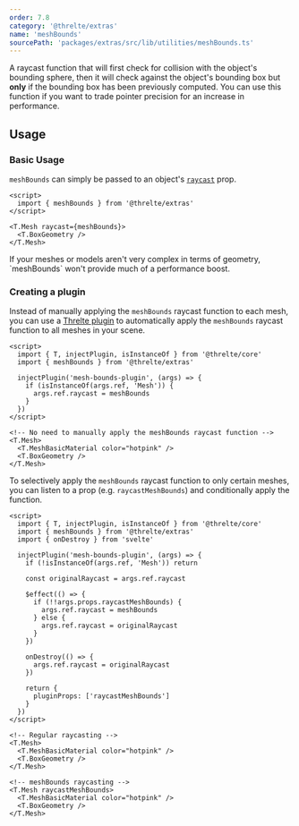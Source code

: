 ```yaml
---
order: 7.8
category: '@threlte/extras'
name: 'meshBounds'
sourcePath: 'packages/extras/src/lib/utilities/meshBounds.ts'
---
```


A raycast function that will first check for collision with the object's
bounding sphere, then it will check against the object's bounding box but
**only** if the bounding box has been previously computed. You can use this
function if you want to trade pointer precision for an increase in performance.

## Usage

### Basic Usage

`meshBounds` can simply be passed to an object's
[`raycast`](https://threejs.org/docs/index.html?q=mesh#api/en/objects/Mesh.raycast)
prop.

```svelte
<script>
  import { meshBounds } from '@threlte/extras'
</script>

<T.Mesh raycast={meshBounds}>
  <T.BoxGeometry />
</T.Mesh>
```

<Tip type="tip">
  If your meshes or models aren't very complex in terms of geometry, `meshBounds` won't provide much
  of a performance boost.
</Tip>

<Example
  path="extras/mesh-bounds"
  showFile="Scene.svelte"
/>

### Creating a plugin

Instead of manually applying the `meshBounds` raycast function to each mesh, you
can use a [Threlte plugin](/docs/learn/advanced/plugins) to automatically
apply the `meshBounds` raycast function to all meshes in your scene.

```svelte title="Scene.svelte"
<script>
  import { T, injectPlugin, isInstanceOf } from '@threlte/core'
  import { meshBounds } from '@threlte/extras'

  injectPlugin('mesh-bounds-plugin', (args) => {
    if (isInstanceOf(args.ref, 'Mesh')) {
      args.ref.raycast = meshBounds
    }
  })
</script>

<!-- No need to manually apply the meshBounds raycast function -->
<T.Mesh>
  <T.MeshBasicMaterial color="hotpink" />
  <T.BoxGeometry />
</T.Mesh>
```

To selectively apply the `meshBounds` raycast function to only certain meshes,
you can listen to a prop (e.g. `raycastMeshBounds`) and conditionally apply the
function.

```svelte title="Scene.svelte"
<script>
  import { T, injectPlugin, isInstanceOf } from '@threlte/core'
  import { meshBounds } from '@threlte/extras'
  import { onDestroy } from 'svelte'

  injectPlugin('mesh-bounds-plugin', (args) => {
    if (!isInstanceOf(args.ref, 'Mesh')) return

    const originalRaycast = args.ref.raycast

    $effect(() => {
      if (!!args.props.raycastMeshBounds) {
        args.ref.raycast = meshBounds
      } else {
        args.ref.raycast = originalRaycast
      }
    })

    onDestroy(() => {
      args.ref.raycast = originalRaycast
    })

    return {
      pluginProps: ['raycastMeshBounds']
    }
  })
</script>

<!-- Regular raycasting -->
<T.Mesh>
  <T.MeshBasicMaterial color="hotpink" />
  <T.BoxGeometry />
</T.Mesh>

<!-- meshBounds raycasting -->
<T.Mesh raycastMeshBounds>
  <T.MeshBasicMaterial color="hotpink" />
  <T.BoxGeometry />
</T.Mesh>
```
